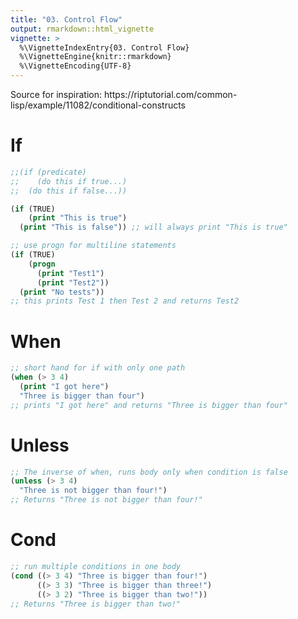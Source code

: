 ```yaml
---
title: "03. Control Flow"
output: rmarkdown::html_vignette
vignette: >
  %\VignetteIndexEntry{03. Control Flow}
  %\VignetteEngine{knitr::rmarkdown}
  %\VignetteEncoding{UTF-8}
---
```


Source for inspiration: https://riptutorial.com/common-lisp/example/11082/conditional-constructs

# If

```lisp
;;(if (predicate)
;;    (do this if true...)
;;  (do this if false...))

(if (TRUE)
    (print "This is true")
  (print "This is false")) ;; will always print "This is true"

;; use progn for multiline statements
(if (TRUE)
    (progn
      (print "Test1")
      (print "Test2"))
  (print "No tests"))
;; this prints Test 1 then Test 2 and returns Test2
```

# When

```lisp
;; short hand for if with only one path
(when (> 3 4)
  (print "I got here")
  "Three is bigger than four")
;; prints "I got here" and returns "Three is bigger than four"
```

# Unless

```lisp
;; The inverse of when, runs body only when condition is false
(unless (> 3 4)
  "Three is not bigger than four!")
;; Returns "Three is not bigger than four!"
```

# Cond

```lisp
;; run multiple conditions in one body
(cond ((> 3 4) "Three is bigger than four!")
      ((> 3 3) "Three is bigger than three!")
      ((> 3 2) "Three is bigger than two!"))
;; Returns "Three is bigger than two!"
```